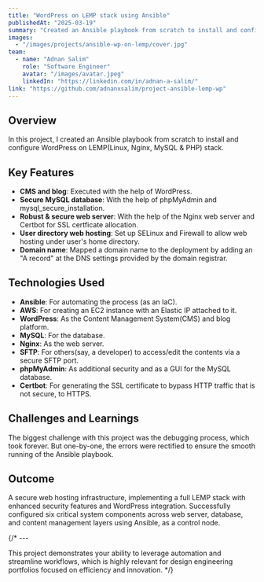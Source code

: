 ```yaml
---
title: "WordPress on LEMP stack using Ansible"
publishedAt: "2025-03-19"
summary: "Created an Ansible playbook from scratch to install and configure WordPress on LEMP stack."
images:
  - "/images/projects/ansible-wp-on-lemp/cover.jpg"
team:
  - name: "Adnan Salim"
    role: "Software Engineer"
    avatar: "/images/avatar.jpeg"
    linkedIn: "https://linkedin.com/in/adnan-a-salim/"
link: "https://github.com/adnanxsalim/project-ansible-lemp-wp"
---
```


## Overview

In this project, I created an Ansible playbook from scratch to install and configure WordPress on LEMP(Linux, Nginx, MySQL & PHP) stack.

## Key Features

- **CMS and blog**: Executed with the help of WordPress.
- **Secure MySQL database**: With the help of phpMyAdmin and mysql_secure_installation.
- **Robust & secure web server**: With the help of the Nginx web server and Certbot for SSL certficate allocation.
- **User directory web hosting**: Set up SELinux and Firewall to allow web hosting under user's home directory.
- **Domain name**: Mapped a domain name to the deployment by adding an "A record" at the DNS settings provided by the domain registrar.

## Technologies Used

- **Ansible**: For automating the process (as an IaC).
- **AWS**: For creating an EC2 instance with an Elastic IP attached to it.
- **WordPress**: As the Content Management System(CMS) and blog platform.
- **MySQL**: For the database.
- **Nginx**: As the web server.
- **SFTP**: For others(say, a developer) to access/edit the contents via a secure SFTP port.
- **phpMyAdmin**: As additional security and as a GUI for the MySQL database.
- **Certbot**: For generating the SSL certificate to bypass HTTP traffic that is not secure, to HTTPS.

## Challenges and Learnings

The biggest challenge with this project was the debugging process, which took forever. But one-by-one, the errors were rectified to ensure the smooth running of the Ansible playbook.

## Outcome

A secure web hosting infrastructure, implementing a full LEMP stack with enhanced security features and WordPress integration. Successfully configured six critical system components across web server, database, and content management layers using Ansible, as a control node.

{/* ---

This project demonstrates your ability to leverage automation and streamline workflows, which is highly relevant for design engineering portfolios focused on efficiency and innovation. */}